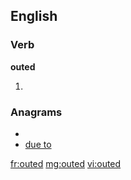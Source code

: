 ==English==

===Verb===
'''outed'''

# {{past of|[[out]]}}

===Anagrams===
* {{alphagram|deotu}}
* [[due to#English|due to]]

[[fr:outed]]
[[mg:outed]]
[[vi:outed]]